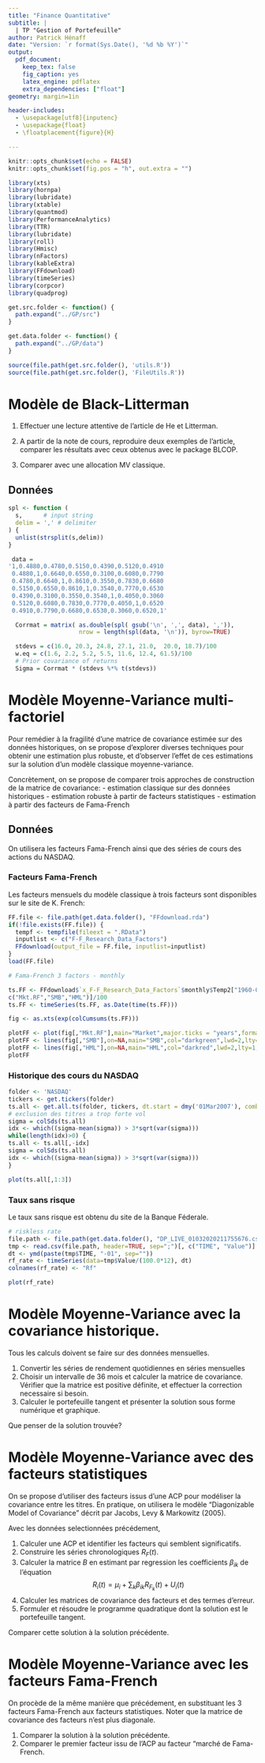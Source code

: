 ```yaml
---
title: "Finance Quantitative"
subtitle: |
  | TP "Gestion of Portefeuille"
author: Patrick Hénaff
date: "Version: `r format(Sys.Date(), '%d %b %Y')`"
output:
  pdf_document:
    keep_tex: false
    fig_caption: yes
    latex_engine: pdflatex
    extra_dependencies: ["float"]
geometry: margin=1in

header-includes:
  - \usepackage[utf8]{inputenc}
  - \usepackage{float}
  - \floatplacement{figure}{H}

---
```


```r
knitr::opts_chunk$set(echo = FALSE)
knitr::opts_chunk$set(fig.pos = "h", out.extra = "")
```

```r
library(xts)
library(hornpa)
library(lubridate)
library(xtable)
library(quantmod)
library(PerformanceAnalytics)
library(TTR)
library(lubridate)
library(roll)
library(Hmisc)
library(nFactors)
library(kableExtra)
library(FFdownload)
library(timeSeries)
library(corpcor)
library(quadprog)
```

```r
get.src.folder <- function() {
  path.expand("../GP/src")
}

get.data.folder <- function() {
  path.expand("../GP/data")
}

source(file.path(get.src.folder(), 'utils.R'))
source(file.path(get.src.folder(), 'FileUtils.R'))
```

# Modèle de Black-Litterman

1. Effectuer une lecture attentive de l'article de He et Litterman.

2. A partir de la note de cours, reproduire deux exemples de l'article,
comparer les résultats avec ceux obtenus avec le package BLCOP.

3. Comparer avec une allocation MV classique.

## Données

```r
spl <- function (
  s,      # input string
  delim = ',' # delimiter
) {
  unlist(strsplit(s,delim))
}
```

```r
 data =
'1,0.4880,0.4780,0.5150,0.4390,0.5120,0.4910
 0.4880,1,0.6640,0.6550,0.3100,0.6080,0.7790
 0.4780,0.6640,1,0.8610,0.3550,0.7830,0.6680
 0.5150,0.6550,0.8610,1,0.3540,0.7770,0.6530
 0.4390,0.3100,0.3550,0.3540,1,0.4050,0.3060
 0.5120,0.6080,0.7830,0.7770,0.4050,1,0.6520
 0.4910,0.7790,0.6680,0.6530,0.3060,0.6520,1'

  Corrmat = matrix( as.double(spl( gsub('\n', ',', data), ',')),
                    nrow = length(spl(data, '\n')), byrow=TRUE)

  stdevs = c(16.0, 20.3, 24.8, 27.1, 21.0,  20.0, 18.7)/100
  w.eq = c(1.6, 2.2, 5.2, 5.5, 11.6, 12.4, 61.5)/100
  # Prior covariance of returns
  Sigma = Corrmat * (stdevs %*% t(stdevs))
```


# Modèle Moyenne-Variance multi-factoriel

Pour remédier à la fragilité d'une matrice de covariance estimée sur des données historiques,
on se propose d'explorer diverses techniques pour obtenir une estimation plus robuste, et
d'observer l'effet de ces estimations sur la solution d'un modèle classique moyenne-variance.

Concrètement, on se propose de comparer trois approches de construction de la matrice de covariance:
- estimation classique sur des données historiques
- estimation robuste à partir de facteurs statistiques
- estimation à partir des facteurs de Fama-French

## Données

On utilisera les facteurs Fama-French ainsi que des séries de cours des actions du
NASDAQ.

### Facteurs Fama-French

Les facteurs mensuels du modèle classique à trois facteurs sont disponibles sur
le site de K. French:

```r
FF.file <- file.path(get.data.folder(), "FFdownload.rda")
if(!file.exists(FF.file)) {
  tempf <- tempfile(fileext = ".RData")
  inputlist <- c("F-F_Research_Data_Factors")
  FFdownload(output_file = FF.file, inputlist=inputlist)
}
load(FF.file)

# Fama-French 3 factors - monthly

ts.FF <- FFdownload$`x_F-F_Research_Data_Factors`$monthly$Temp2["1960-01-01/",
c("Mkt.RF","SMB","HML")]/100
ts.FF <- timeSeries(ts.FF, as.Date(time(ts.FF)))
```


```r
fig <- as.xts(exp(colCumsums(ts.FF)))

plotFF <- plot(fig[,"Mkt.RF"],main="Market",major.ticks = "years",format.labels="%Y",col="black",lwd=2,lty=1,cex=0.8)
plotFF <- lines(fig[,"SMB"],on=NA,main="SMB",col="darkgreen",lwd=2,lty=1,ylim=c(0,5),cex=0.8)
plotFF <- lines(fig[,"HML"],on=NA,main="HML",col="darkred",lwd=2,lty=1,ylim=c(0,15),cex=0.8)
plotFF
```


### Historique des cours du NASDAQ

```r
folder <- 'NASDAQ'
tickers <- get.tickers(folder)
ts.all <- get.all.ts(folder, tickers, dt.start = dmy('01Mar2007'), combine = TRUE)
# exclusion des titres a trop forte vol
sigma = colSds(ts.all)
idx <- which((sigma-mean(sigma)) > 3*sqrt(var(sigma)))
while(length(idx)>0) {
ts.all <- ts.all[,-idx]
sigma = colSds(ts.all)
idx <- which((sigma-mean(sigma)) > 3*sqrt(var(sigma)))
}
```

```r
plot(ts.all[,1:3])
```

### Taux sans risque

Le taux sans risque est obtenu du site de la Banque Féderale.

```r
# riskless rate
file.path <- file.path(get.data.folder(), "DP_LIVE_01032020211755676.csv")
tmp <- read.csv(file.path, header=TRUE, sep=";")[, c("TIME", "Value")]
dt <- ymd(paste(tmp$TIME, "-01", sep=""))
rf_rate <- timeSeries(data=tmp$Value/(100.0*12), dt)
colnames(rf_rate) <- "Rf"
```

```r
plot(rf_rate)
```


# Modèle Moyenne-Variance avec la covariance historique.

Tous les calculs doivent se faire sur des données mensuelles.

1. Convertir les séries de rendement quotidiennes en séries mensuelles
2. Choisir un intervalle de 36 mois et calculer la matrice de covariance. Vérifier
que la matrice est positive définite, et effectuer la correction necessaire si besoin.
3. Calculer le portefeuille tangent et présenter la solution sous forme numérique et graphique.

Que penser de la solution trouvée?


# Modèle Moyenne-Variance avec des facteurs statistiques

On se propose d'utiliser des facteurs issus d'une ACP pour modéliser la covariance
entre les titres. En pratique, on utilisera le modèle "Diagonizable Model of Covariance" décrit par Jacobs, Levy & Markowitz (2005).

Avec les données selectionnées précédement,

1. Calculer une ACP et identifier les facteurs qui semblent significatifs.
2. Construire les séries chronologiques $R_F(t)$.
3. Calculer la matrice $B$ en estimant par regression les coefficients $\beta_{ik}$ de
l'équation
$$
R_i(t) = \mu_i + \sum_k \beta_{ik} R_{F_k}(t) + U_i(t)
$$
4. Calculer les matrices de covariance des facteurs et des termes d'erreur.
5. Formuler et résoudre le programme quadratique dont la solution est le portefeuille tangent.

Comparer cette solution à la solution précédente.


# Modèle Moyenne-Variance avec les facteurs Fama-French

On procède de la même manière que précédement, en substituant les 3 facteurs Fama-French
aux facteurs statistiques. Noter que la matrice de covariance des facteurs n'est
plus diagonale.

1. Comparer la solution à la solution précédente.
2. Comparer le premier facteur issu de l'ACP au facteur "marché de Fama-French.